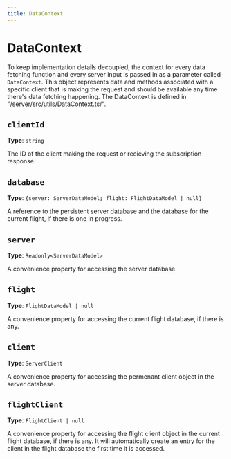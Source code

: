 ```yaml
---
title: DataContext
---
```



# DataContext

To keep implementation details decoupled, the context for every data fetching
function and every server input is passed in as a parameter called
`DataContext`. This object represents data and methods associated with a
specific client that is making the request and should be available any time
there's data fetching happening. The DataContext is defined in
"<DevLink>/server/src/utils/DataContext.ts/</DevLink>".

## `clientId`

**Type**: `string`

The ID of the client making the request or recieving the subscription response.

## `database`

**Type**: `{server: ServerDataModel; flight: FlightDataModel | null}`

A reference to the persistent server database and the database for the current
flight, if there is one in progress.

## `server`

**Type**: `Readonly<ServerDataModel>`

A convenience property for accessing the server database.

## `flight`

**Type**: `FlightDataModel | null`

A convenience property for accessing the current flight database, if there is
any.

## `client`

**Type**: `ServerClient`

A convenience property for accessing the permenant client object in the server
database.

## `flightClient`

**Type**: `FlightClient | null`

A convenience property for accessing the flight client object in the current
flight database, if there is any. It will automatically create an entry for the
client in the flight database the first time it is accessed.
